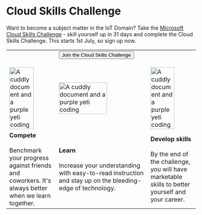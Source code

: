 # Cloud Skills Challenge

Want to become a subject matter in the IoT Domain? Take the [Microsoft Cloud Skills Challenge](https://docs.microsoft.com/learn/challenges?id=261fd583-fa7b-4b1f-86eb-6a52b5468a23&wt.mc_id=eventspg_16482_webpage_reactor) - skill yourself up in 31 days and complete the Cloud Skills Challenge. This starts 1st July, so sign up now.

<table>
<tr style={{border:'0px', 'background-color':'#00000000'}}>
    <td style={{border:'0px', 'text-align': 'center'}}></td>
    <td style={{border:'0px', 'text-align': 'center'}}>
    <form action="https://docs.microsoft.com/learn/challenges" target="_blank">
        <input type="submit" value="Join the Cloud Skills Challenge" class="clean-btn button button--primary margin-left--md"/>
        <input type="hidden" name="id" value="261fd583-fa7b-4b1f-86eb-6a52b5468a23" /> 
        <input type="hidden" name="wt.mc_id" value="eventspg_16482_webpage_reactor" /> 
    </form>
    </td>
    <td style={{border:'0px', 'text-align': 'center'}}></td>
</tr>
<tr style={{border:'0px', 'background-color':'#00000000'}}>
    <td style={{border:'0px', 'text-align': 'center'}}><img src='https://docs.microsoft.com/en-us/media/learn/challenge/how_it_works_1.png?branch=main' width='75%' alt='A cuddly document and a purple yeti coding'/></td>
    <td style={{border:'0px', 'text-align': 'center'}}><img src='https://docs.microsoft.com/en-us/media/learn/challenge/how_it_works_2.png?branch=main' width='75%' alt='A cuddly document and a purple yeti coding'/></td>
    <td style={{border:'0px', 'text-align': 'center'}}><img src='https://docs.microsoft.com/en-us/media/learn/challenge/how_it_works_3.png?branch=main' width='75%' alt='A cuddly document and a purple yeti coding'/></td>
</tr>
<tr style={{border:'0px', 'background-color':'#00000000'}}>
    <td style={{border:'0px', 'vertical-align':'top'}}><b>Compete</b><br/><br/>Benchmark your progress against friends and coworkers. It's always better when we learn together.</td>
    <td style={{border:'0px', 'vertical-align':'top'}}><b>Learn</b><br/><br/>Increase your understanding with easy-to-read instruction and stay up on the bleeding-edge of technology.</td>
    <td style={{border:'0px', 'vertical-align':'top'}}><b>Develop skills</b><br/><br/>By the end of the challenge, you will have marketable skills to better yourself and your career.</td>
</tr>
</table>

